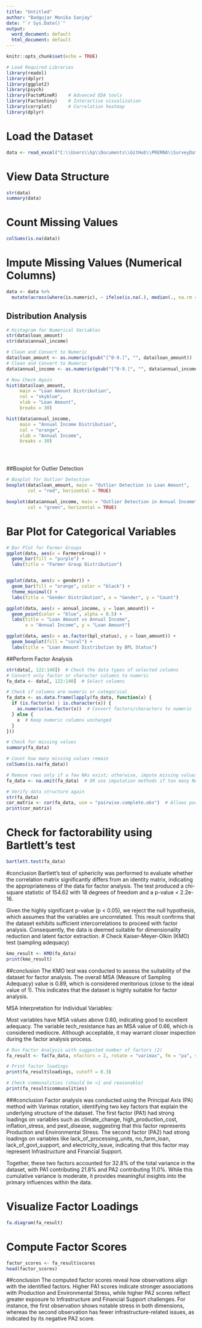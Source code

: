 ```yaml
---
title: "Untitled"
author: "Badgujar Monika Sanjay"
date: "`r Sys.Date()`"
output:
  word_document: default
  html_document: default
---
```


```r
knitr::opts_chunk$set(echo = TRUE)
```

```r
# Load Required Libraries
library(readxl)
library(dplyr)
library(ggplot2)
library(psych)
library(FactoMineR)    # Advanced EDA tools
library(Factoshiny)    # Interactive visualization
library(corrplot)      # Correlation heatmap
library(dplyr)  

```

# Load the Dataset
```r

data <- read_excel("C:\\Users\\hp\\Documents\\GitHub\\PRERNA\\SurveyData.xlsx",sheet=1)

```

# View Data Structure
```r

str(data)
summary(data)


```

# Count Missing Values
```r
colSums(is.na(data))
```

# Impute Missing Values (Numerical Columns)
```r

data <- data %>%
  mutate(across(where(is.numeric), ~ ifelse(is.na(.), median(., na.rm = TRUE), .)))

```

## Distribution Analysis
```r
# Histogram for Numerical Variables
str(data$loan_amount)
str(data$annual_income)

# Clean and Convert to Numeric
data$loan_amount <- as.numeric(gsub("[^0-9.]", "", data$loan_amount))
# Clean and Convert to Numeric
data$annual_income <- as.numeric(gsub("[^0-9.]", "", data$annual_income))

# Now Check Again
hist(data$loan_amount, 
     main = "Loan Amount Distribution", 
     col = "skyblue", 
     xlab = "Loan Amount", 
     breaks = 30)

hist(data$annual_income, 
     main = "Annual Income Distribution", 
     col = "orange", 
     xlab = "Annual Income", 
     breaks = 30)





```
##Boxplot for Outlier Detection
```r
# Boxplot for Outlier Detection
boxplot(data$loan_amount, main = "Outlier Detection in Loan Amount", 
        col = "red", horizontal = TRUE)

boxplot(data$annual_income, main = "Outlier Detection in Annual Income", 
        col = "green", horizontal = TRUE)

```
# Bar Plot for Categorical Variables
```r
# Bar Plot for Farmer Groups
ggplot(data, aes(x = FarmersGroup)) +
  geom_bar(fill = "purple") +
  labs(title = "Farmer Group Distribution")


ggplot(data, aes(x = gender)) + 
  geom_bar(fill = "orange", color = "black") +
  theme_minimal() + 
  labs(title = "Gender Distribution", x = "Gender", y = "Count")
```

```r
ggplot(data, aes(x = annual_income, y = loan_amount)) +
  geom_point(color = "blue", alpha = 0.5) +
  labs(title = "Loan Amount vs Annual Income",
       x = "Annual Income", y = "Loan Amount")

```



```r
ggplot(data, aes(x = as.factor(bpl_status), y = loan_amount)) +
  geom_boxplot(fill = "coral") +
  labs(title = "Loan Amount Distribution by BPL Status")

```

##Perform Factor Analysis
```r
str(data[, 122:140])  # Check the data types of selected columns
# Convert only factor or character columns to numeric
fa_data <- data[, 122:140]  # Select columns

# Check if columns are numeric or categorical
fa_data <- as.data.frame(lapply(fa_data, function(x) {
  if (is.factor(x) | is.character(x)) {
    as.numeric(as.factor(x))  # Convert factors/characters to numeric levels
  } else {
    x  # Keep numeric columns unchanged
  }
}))

# Check for missing values
summary(fa_data)

# Count how many missing values remain
colSums(is.na(fa_data))

# Remove rows only if a few NAs exist; otherwise, impute missing values
fa_data <- na.omit(fa_data)  # OR use imputation methods if too many NAs

# Verify data structure again
str(fa_data)
cor_matrix <- cor(fa_data, use = "pairwise.complete.obs")  # Allows partial data
print(cor_matrix)
```

# Check for factorability using Bartlett's test
```r

bartlett.test(fa_data)
```
#conclusion
Bartlett’s test of sphericity was performed to evaluate whether the correlation matrix significantly differs from an identity matrix, indicating the appropriateness of the data for factor analysis. The test produced a chi-square statistic of 154.62 with 18 degrees of freedom and a p-value < 2.2e-16.

Given the highly significant p-value (p < 0.05), we reject the null hypothesis, which assumes that the variables are uncorrelated. This result confirms that the dataset exhibits sufficient intercorrelations to proceed with factor analysis. Consequently, the data is deemed suitable for dimensionality reduction and latent factor extraction.
# Check Kaiser-Meyer-Olkin (KMO) test (sampling adequacy)
```r
kmo_result <- KMO(fa_data)
print(kmo_result)
```
##conclusion
The KMO test was conducted to assess the suitability of the dataset for factor analysis. The overall MSA (Measure of Sampling Adequacy) value is 0.89, which is considered meritorious (close to the ideal value of 1). This indicates that the dataset is highly suitable for factor analysis.

MSA Interpretation for Individual Variables:

Most variables have MSA values above 0.80, indicating good to excellent adequacy.
The variable tech_resistance has an MSA value of 0.66, which is considered mediocre. Although acceptable, it may warrant closer inspection during the factor analysis process.


```r
# Run Factor Analysis with suggested number of factors (2)
fa_result <- fa(fa_data, nfactors = 2, rotate = "varimax", fm = "pa", scores = "regression")

# Print factor loadings
print(fa_result$loadings, cutoff = 0.3)

# Check communalities (should be <1 and reasonable)
print(fa_result$communalities)
```
###conclusion
Factor analysis was conducted using the Principal Axis (PA) method with Varimax rotation, identifying two key factors that explain the underlying structure of the dataset. The first factor (PA1) had strong loadings on variables such as climate_change, high_production_cost, inflation_stress, and pest_disease, suggesting that this factor represents Production and Environmental Stress. The second factor (PA2) had strong loadings on variables like lack_of_processing_units, no_farm_loan, lack_of_govt_support, and electricity_issue, indicating that this factor may represent Infrastructure and Financial Support.

Together, these two factors accounted for 32.8% of the total variance in the dataset, with PA1 contributing 21.8% and PA2 contributing 11.0%. While this cumulative variance is moderate, it provides meaningful insights into the primary influences within the data. 

# Visualize Factor Loadings
```r

fa.diagram(fa_result)
```

# Compute Factor Scores
```r

factor_scores <- fa_result$scores
head(factor_scores)

```
##conclusion
The computed factor scores reveal how observations align with the identified factors. Higher PA1 scores indicate stronger associations with Production and Environmental Stress, while higher PA2 scores reflect greater exposure to Infrastructure and Financial Support challenges. For instance, the first observation shows notable stress in both dimensions, whereas the second observation has fewer infrastructure-related issues, as indicated by its negative PA2 score. 

